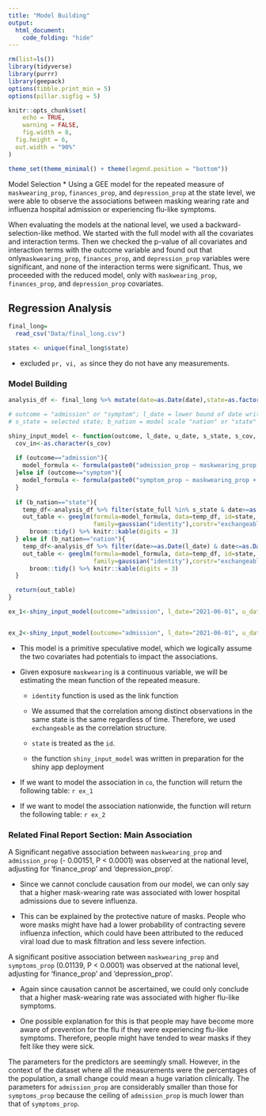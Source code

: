 ```yaml
---
title: "Model Building"
output: 
  html_document:
    code_folding: "hide"
---
```


```r
rm(list=ls())
library(tidyverse)
library(purrr)
library(geepack)
options(tibble.print_min = 5)
options(pillar.sigfig = 5)

knitr::opts_chunk$set(
	echo = TRUE,
	warning = FALSE,
	fig.width = 8, 
  fig.height = 6,
  out.width = "90%"
)

theme_set(theme_minimal() + theme(legend.position = "bottom"))

```

Model Selection
* Using a GEE model for the repeated measure of `maskwearing_prop`, `finances_prop`, and `depression_prop` at the state level, we were able to observe the associations between masking wearing rate and influenza hospital admission or experiencing flu-like symptoms. 

When evaluating the models at the national level, we used a backward-selection-like method. We started with the full model with all the covariates and interaction terms. Then we checked the p-value of all covariates and interaction terms with the outcome variable and found out that only`maskwearing_prop`, `finances_prop`, and `depression_prop` variables were significant, and none of the interaction terms were significant. Thus, we proceeded with the reduced model, only with `maskwearing_prop`, `finances_prop`, and `depression_prop` covariates. 

## Regression Analysis
```r
final_long=
  read_csv("Data/final_long.csv")

states <- unique(final_long$state)
```

* excluded `pr, vi, as` since they do not have any measurements.

### Model Building

```r
analysis_df <- final_long %>% mutate(date=as.Date(date),state=as.factor(state)) %>% arrange(state,date) %>% select(everything())

# outcome = "admission" or "symptom"; l_date = lower bound of date written as "YYYY-MM-DD"; u_date = upper bound of date written as "YYYY-MM-DD"
# s_state = selected state; b_nation = model scale "nation" or "state" -wide

shiny_input_model <- function(outcome, l_date, u_date, s_state, s_cov, b_nation){
  cov_in<-as.character(s_cov)
  
  if (outcome=="admission"){
    model_formula <- formula(paste0("admission_prop ~ maskwearing_prop + ",cov_in))
  }else if (outcome=="symptom"){
    model_formula <- formula(paste0("symptom_prop ~ maskwearing_prop + ", cov_in))
  }
  
  if (b_nation=="state"){
    temp_df<-analysis_df %>% filter(state_full %in% s_state & date>=as.Date(l_date) & date<=as.Date(u_date))
    out_table <- geeglm(formula=model_formula, data=temp_df, id=state,
                        family=gaussian("identity"),corstr="exchangeable",std.err = "san.se") %>% 
      broom::tidy() %>% knitr::kable(digits = 3) 
  } else if (b_nation=="nation"){
    temp_df<-analysis_df %>% filter(date>=as.Date(l_date) & date<=as.Date(u_date))
    out_table <- geeglm(formula=model_formula, data=temp_df, id=state,
                        family=gaussian("identity"),corstr="exchangeable",std.err = "san.se") %>% 
      broom::tidy() %>% knitr::kable(digits = 3) 
  }

  return(out_table)
}

ex_1<-shiny_input_model(outcome="admission", l_date="2021-06-01", u_date="2022-04-01", s_state="Colorado", s_cov="finances_prop + depression_prop + finances_prop*depression_prop", b_nation="state")


ex_2<-shiny_input_model(outcome="admission", l_date="2021-06-01", u_date="2022-04-01", s_state=NA, s_cov="finances_prop + depression_prop + finances_prop*depression_prop", b_nation="nation")

```

* This model is a primitive speculative model, which we logically assume the two covariates had potentials to impact the associations. 

* Given exposure `maskwearing` is a continuous variable, we will be estimating the mean function of the repeated measure.

  * `identity` function is used as the link function

  * We assumed that the correlation among distinct observations in the same state is the same regardless of time. Therefore, we used `exchangeable` as the correlation structure.

  * `state` is treated as the `id`.

  * the function `shiny_input_model` was written in preparation for the shiny app deployment

* If we want to model the association in `co`, the function will return the following table: `r ex_1`

* If we want to model the association nationwide, the function will return the following table: `r ex_2`


### Related Final Report Section: Main Association

A Significant negative association between `maskwearing_prop` and `admission_prop`  (- 0.00151, P < 0.0001) was observed at the national level, adjusting for ‘finance_prop’ and ‘depression_prop’.
  
 * Since we cannot conclude causation from our model, we can only say that a higher mask-wearing rate was associated with lower hospital admissions due to severe influenza. 
  
  * This can be explained by the protective nature of masks. People who wore masks might have had a lower probability of contracting severe influenza infection, which could have been attributed to the reduced viral load due to mask filtration and less severe infection. 

A significant positive association between `maskwearing_prop` and `symptoms_prop` (0.01139, P < 0.0001) was observed at the national level, adjusting for ‘finance_prop’ and ‘depression_prop’.

  * Again since causation cannot be ascertained, we could only conclude that a higher mask-wearing rate was associated with higher flu-like symptoms. 
  
  * One possible explanation for this is that people may have become more aware of prevention for the flu if they were experiencing flu-like symptoms. Therefore, people might have tended to wear masks if they felt like they were sick.

The parameters for the predictors are seemingly small. However, in the context of the dataset where all the measurements were the percentages of the population, a small change could mean a huge variation clinically. The parameters for `admission_prop` are considerably smaller than those for `symptoms_prop` because the ceiling of `admission_prop` is much lower than that of `symptoms_prop`.

